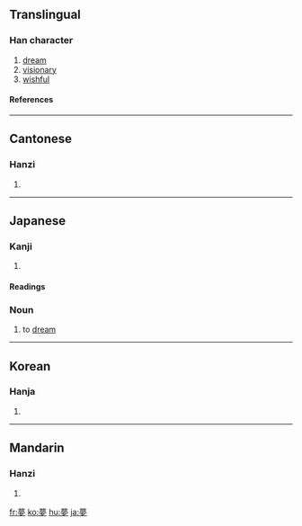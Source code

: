 {{see|梦}}
==Translingual==

===Han character===
{{Han char|rn=36|rad=夕|as=11|sn=14|four=4420<sub>7</sub>|canj=廿田中弓 (TWLN)|ids=⿱⿳[[艹]][[罒]][[冖]][[夕]]}}

# [[dream]]
# [[visionary]]
# [[wishful]]

====References====
{{Han ref|kx=0247.160|dkj=05801|dj=0492.060|hdz=20864.190|uh=5922|ud=22818|bh=B9DA|bd=47578}}

----

==Cantonese==

===Hanzi===
{{yue-hanzi|jyut=|y=mung6}}

# {{defn|Cantonese}}

----

==Japanese==

===Kanji===
{{ja-kanji|grade=5|rs=夕11}}

# {{defn|Japanese}}

====Readings====
{{ja-readings|on=[[む]] ([[mu]])|kun=[[ゆめ]] ([[yume]]), [[くらい]] ([[kurai]]), [[ゆめみる]] ([[yumemiru]])}}

===Noun===
{{ja-noun|k|hira=ゆめ|rom=yume}}

# to [[dream]]

----

==Korean==

===Hanja===
{{ko-hanja|hangeul=[[몽]]|rv=mong|mr=mong}}

# {{defn|Korean}}

----

==Mandarin==

===Hanzi===
{{cmn-hanzi|sim=梦|pin=[[mèng]] ([[meng4]])|wg=meng<sup>4</sup>}}

# {{defn|Mandarin}}

[[fr:夢]]
[[ko:夢]]
[[hu:夢]]
[[ja:夢]]